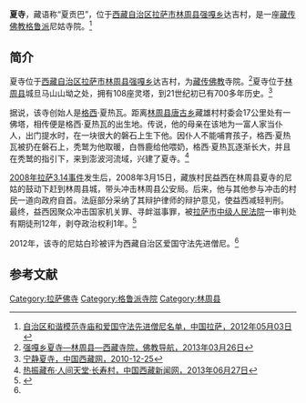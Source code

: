 {{Infobox Tibetan Buddhist monastery
|name =夏寺
|image =
|image size = 250px
|alt = 
|caption = 
|t=
|w=
|to = 
|ipa={{IPA|}}
|z=
|thdl=
|e=
|tc=夏寺
|s=夏寺
|p=
|m=
|k=
|pushpin_map = 
|latd =  | latm =  | lats =  | latNS = 
|longd=  | longm= | longs =| longEW = 
|iso_region = 
|map_caption = 
|mapsize = 
|location_country = 中国
|location = {{CHN}}[[西藏自治区|西藏自治区]][[拉萨市|拉萨市]][[林周县|林周县]]
|coordinates_display =
|founded_by = [[格西|格西]]·夏热瓦
|date_founded =
|date_renovated =
|sect =[[格鲁派|格鲁派]]
|mather =
|children =
|dedicated_to = 
|tulku =
|head_lama = 
|head_mgh =
|no._of_monks = 
|architecture = 
|festivals =
|footnotes = 
}}

'''夏寺'''，藏语称“夏贡巴”，位于[[西藏自治区|西藏自治区]][[拉萨市|拉萨市]][[林周县|林周县]][[强嘎乡|强嘎乡]]达吉村，是一座[[藏传佛教|藏传佛教]][[格鲁派|格鲁派]]尼姑寺院。<ref name=mingdan>[http://www.lasa.gov.cn/Item/38763.aspx 自治区和谐模范寺庙和爱国守法先进僧尼名单，中国拉萨，2012年05月03日] {{webarchive|url=https://web.archive.org/web/20130928220630/http://www.lasa.gov.cn/Item/38763.aspx |date=2013年09月28日 }}</ref>

==简介==
夏寺位于[[西藏自治区|西藏自治区]][[拉萨市|拉萨市]][[林周县|林周县]][[强嘎乡|强嘎乡]]达吉村，为[[藏传佛教|藏传佛教]]寺院。<ref>[http://www.fjdh.com/ffzt/fjhy/ahsy2013/03/144108219193.html 强嘎乡夏寺—林周县—西藏寺院，佛教导航，2013年03月26日]{{Dead link|date=2018年7月 |bot=InternetArchiveBot |fix-attempted=no }}</ref>夏寺位于[[林周县|林周县]]城旦马山山坳之处，拥有108座灵塔，到21世纪初已有700多年历史。<ref>[http://www.tibet.cn/2009jrb/yxxz/201012/t20101223_792536.htm 宁静夏寺，中国西藏网，2010-12-25]</ref>

据说，该寺创始人是[[格西|格西]]·夏热瓦。距离[[林周县|林周县]][[唐古乡|唐古乡]]藏雄村村委会17公里处有一佛塔，相传便是格西·夏热瓦的出生地。传说，他的母亲在该地为一富人家当仆人，出门提水时，在一块很大的磐石上生下他。因仆人不能哺育孩子，格西·夏热瓦被扔在磐石上，秃鹫为他取暖，白唇鹿给他喂奶，格西·夏热瓦逐渐长大，并且在秃鹫的指引下，来到澎波河流域，兴建了夏寺。<ref>[http://www.chinatibetnews.com/xizang/2013-06/27/content_1240481_2.htm 热振藏布·人间天堂·长寿村，中国西藏新闻网，2013年06月27日]{{dead link|date=2017年12月 |bot=InternetArchiveBot |fix-attempted=yes }}</ref>

[[2008年藏区骚乱|2008年拉萨3.14事件]]发生后，2008年3月15日，藏族村民益西在林周县夏寺的尼姑的鼓动下赶到林周县城，带头冲击林周县公安局。后来，他与其他参与冲击的村民一道向政府自首。法庭部分采纳了其辩护律师的辩护意见，使益西减轻判刑。 最终，益西因聚众冲击国家机关罪、寻衅滋事罪，被[[拉萨市中级人民法院|拉萨市中级人民法院]]一审判处有期徒刑12年，剥夺政治权利1年。<ref>{{Cite web |url=http://www.xinhuanet.com/chinanews/2008-05/02/content_13144635.htm |title=拉萨"3·14"案被告人得到充分辩护，新华网，2008-05-02 |accessdate=2013-08-17 |archive-date=2014-01-16 |archive-url=https://web.archive.org/web/20140116163102/http://www.xinhuanet.com/chinanews/2008-05/02/content_13144635.htm |dead-url=no }}</ref>

2012年，该寺的尼姑白珍被评为西藏自治区爱国守法先进僧尼。<ref name=mingdan/>

==参考文献==
{{reflist}}

{{拉萨地标}}
[[Category:拉萨佛寺|Category:拉萨佛寺]]
[[Category:格鲁派寺院|Category:格鲁派寺院]]
[[Category:林周县|Category:林周县]]